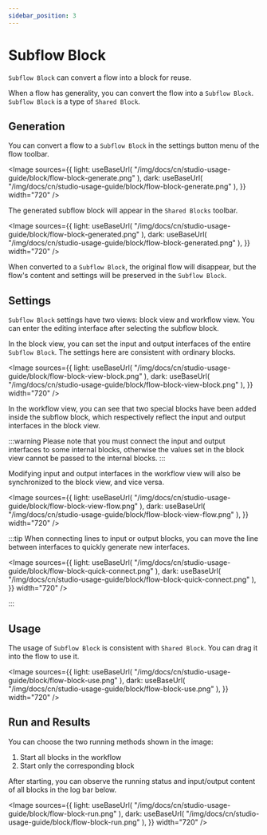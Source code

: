 ```yaml
---
sidebar_position: 3
---
```



# Subflow Block

`Subflow Block` can convert a flow into a block for reuse.

When a flow has generality, you can convert the flow into a `Subflow Block`. `Subflow Block` is a type of `Shared Block`.

## Generation

You can convert a flow to a `Subflow Block` in the settings button menu of the flow toolbar.

<Image
  sources={{
    light: useBaseUrl(
      "/img/docs/cn/studio-usage-guide/block/flow-block-generate.png"
    ),
    dark: useBaseUrl(
      "/img/docs/cn/studio-usage-guide/block/flow-block-generate.png"
    ),
  }}
  width="720"
/>

The generated subflow block will appear in the `Shared Blocks` toolbar.

<Image
  sources={{
    light: useBaseUrl(
      "/img/docs/cn/studio-usage-guide/block/flow-block-generated.png"
    ),
    dark: useBaseUrl(
      "/img/docs/cn/studio-usage-guide/block/flow-block-generated.png"
    ),
  }}
  width="720"
/>

When converted to a `Subflow Block`, the original flow will disappear, but the flow's content and settings will be preserved in the `Subflow Block`.

## Settings

`Subflow Block` settings have two views: block view and workflow view. You can enter the editing interface after selecting the subflow block.

In the block view, you can set the input and output interfaces of the entire `Subflow Block`. The settings here are consistent with ordinary blocks.

<Image
  sources={{
    light: useBaseUrl(
      "/img/docs/cn/studio-usage-guide/block/flow-block-view-block.png"
    ),
    dark: useBaseUrl(
      "/img/docs/cn/studio-usage-guide/block/flow-block-view-block.png"
    ),
  }}
  width="720"
/>

In the workflow view, you can see that two special blocks have been added inside the subflow block, which respectively reflect the input and output interfaces in the block view.

:::warning
Please note that you must connect the input and output interfaces to some internal blocks, otherwise the values set in the block view cannot be passed to the internal blocks.
:::

Modifying input and output interfaces in the workflow view will also be synchronized to the block view, and vice versa.

<Image
  sources={{
    light: useBaseUrl(
      "/img/docs/cn/studio-usage-guide/block/flow-block-view-flow.png"
    ),
    dark: useBaseUrl(
      "/img/docs/cn/studio-usage-guide/block/flow-block-view-flow.png"
    ),
  }}
  width="720"
/>

:::tip
When connecting lines to input or output blocks, you can move the line between interfaces to quickly generate new interfaces.

<Image
  sources={{
    light: useBaseUrl(
      "/img/docs/cn/studio-usage-guide/block/flow-block-quick-connect.png"
    ),
    dark: useBaseUrl(
      "/img/docs/cn/studio-usage-guide/block/flow-block-quick-connect.png"
    ),
  }}
  width="720"
/>

:::

## Usage

The usage of `Subflow Block` is consistent with `Shared Block`. You can drag it into the flow to use it.

<Image
  sources={{
    light: useBaseUrl(
      "/img/docs/cn/studio-usage-guide/block/flow-block-use.png"
    ),
    dark: useBaseUrl(
      "/img/docs/cn/studio-usage-guide/block/flow-block-use.png"
    ),
  }}
  width="720"
/>

## Run and Results

You can choose the two running methods shown in the image:

1. Start all blocks in the workflow
2. Start only the corresponding block

After starting, you can observe the running status and input/output content of all blocks in the log bar below.

<Image
  sources={{
    light: useBaseUrl(
      "/img/docs/cn/studio-usage-guide/block/flow-block-run.png"
    ),
    dark: useBaseUrl(
      "/img/docs/cn/studio-usage-guide/block/flow-block-run.png"
    ),
  }}
  width="720"
/>
